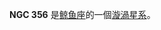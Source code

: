 {{NGCInfoBox
|NGCID=NGC 356
|發現者=阿爾伯特·馬爾夫
|發現日期=1864年9月27日
|其他編號=MCG -1-3-78,VV 486, IRAS01005-0715
|曆元=J2000.0
|赤經=1時3分7秒
|赤緯=-6°59'17"
|星座=鲸鱼座
|星體=星系
|星等=13.1
|表面亮度=13.8
|藍等=13.9
}}

'''NGC 356''' 是[[鲸鱼座|鲸鱼座]]的一個[[漩渦星系|漩渦星系]]。

{{NGCReference|356}}
{{Catalogs|NGC=356}}

{{Galaxy-stub}}